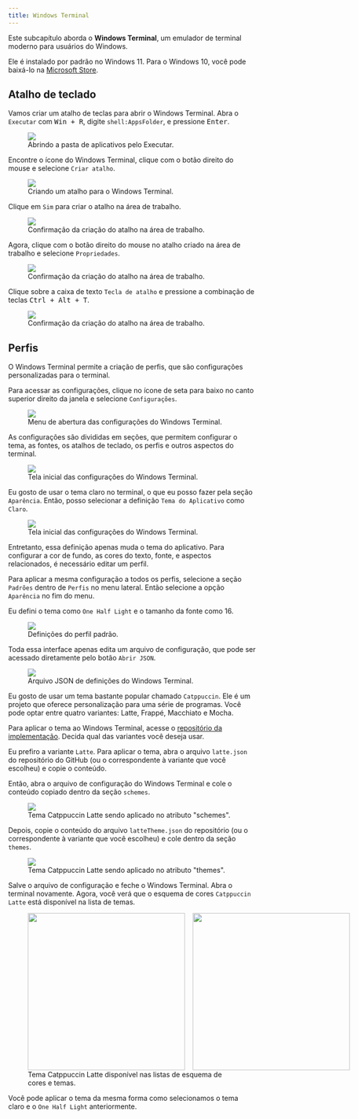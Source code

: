 ```yaml
---
title: Windows Terminal
---
```


Este subcapítulo aborda o **Windows Terminal**, um emulador de terminal moderno para usuários do Windows.

Ele é instalado por padrão no Windows 11.
Para o Windows 10, você pode baixá-lo na [Microsoft Store](https://www.microsoft.com/store/productId/9N0DX20HK701?ocid=pdpshare).

## Atalho de teclado

Vamos criar um atalho de teclas para abrir o Windows Terminal.
Abra o `Executar` com <kbd>Win + R</kbd>, digite `shell:AppsFolder`, e pressione <kbd>Enter</kbd>.

<figure>
  <img src="/book_andesito/src/assets/content/docs/terminal/windows/open_folder.png" />
  <figcaption>Abrindo a pasta de aplicativos pelo Executar.</figcaption>
</figure>

Encontre o ícone do Windows Terminal, clique com o botão direito do mouse e selecione `Criar atalho`.

<figure>
  <img src="/book_andesito/src/assets/content/docs/terminal/windows/select_terminal.png" />
  <figcaption>Criando um atalho para o Windows Terminal.</figcaption>
</figure>

Clique em `Sim` para criar o atalho na área de trabalho.

<figure>
  <img src="/book_andesito/src/assets/content/docs/terminal/windows/confirm.png" />
  <figcaption>Confirmação da criação do atalho na área de trabalho.</figcaption>
</figure>

Agora, clique com o botão direito do mouse no atalho criado na área de trabalho e selecione `Propriedades`.

<figure>
  <img src="/book_andesito/src/assets/content/docs/terminal/windows/edit_shortcut.png" />
  <figcaption>Confirmação da criação do atalho na área de trabalho.</figcaption>
</figure>

Clique sobre a caixa de texto `Tecla de atalho` e pressione a combinação de teclas <kbd>Ctrl + Alt + T</kbd>.

<figure>
  <img src="/book_andesito/src/assets/content/docs/terminal/windows/set_keybinding.png" />
  <figcaption>Confirmação da criação do atalho na área de trabalho.</figcaption>
</figure>

## Perfis

O Windows Terminal permite a criação de perfis, que são configurações personalizadas para o terminal.

Para acessar as configurações, clique no ícone de seta para baixo no canto superior direito da janela e selecione `Configurações`.

<figure>
  <img src="/book_andesito/src/assets/content/docs/terminal/windows/open_configurations.png" />
  <figcaption>
    Menu de abertura das configurações do Windows Terminal.
  </figcaption>
</figure>

As configurações são divididas em seções, que permitem configurar o tema, as fontes, os atalhos de teclado, os perfis e outros aspectos do terminal.

<figure>
  <img src="/book_andesito/src/assets/content/docs/terminal/windows/initial_configs.png" />
  <figcaption>Tela inicial das configurações do Windows Terminal.</figcaption>
</figure>

Eu gosto de usar o tema claro no terminal, o que eu posso fazer pela seção `Aparência`.
Então, posso selecionar a definição `Tema do Aplicativo` como `Claro`.

<figure>
  <img src="/book_andesito/src/assets/content/docs/terminal/windows/light_theme.png" />
  <figcaption>Tela inicial das configurações do Windows Terminal.</figcaption>
</figure>

Entretanto, essa definição apenas muda o tema do aplicativo.
Para configurar a cor de fundo, as cores do texto, fonte, e aspectos relacionados, é necessário editar um perfil.

Para aplicar a mesma configuração a todos os perfis, selecione a seção `Padrões` dentro de `Perfis` no menu lateral.
Então selecione a opção `Aparência` no fim do menu.

Eu defini o tema como `One Half Light` e o tamanho da fonte como 16.

<figure>
  <img src="/book_andesito/src/assets/content/docs/terminal/windows/default_profile.png" />
  <figcaption>Definições do perfil padrão.</figcaption>
</figure>

Toda essa interface apenas edita um arquivo de configuração, que pode ser acessado diretamente pelo botão `Abrir JSON`.

<figure>
  <img src="/book_andesito/src/assets/content/docs/terminal/windows/json_file.png" />
  <figcaption>Arquivo JSON de definições do Windows Terminal.</figcaption>
</figure>

Eu gosto de usar um tema bastante popular chamado `Catppuccin`.
Ele é um projeto que oferece personalização para uma série de programas.
Você pode optar entre quatro variantes: Latte, Frappé, Macchiato e Mocha.

Para aplicar o tema ao Windows Terminal, acesse o [repositório da implementação](https://github.com/catppuccin/windows-terminal).
Decida qual das variantes você deseja usar.

Eu prefiro a variante `Latte`.
Para aplicar o tema, abra o arquivo `latte.json` do repositório do GitHub (ou o correspondente à variante que você escolheu) e copie o conteúdo.

Então, abra o arquivo de configuração do Windows Terminal e cole o conteúdo copiado dentro da seção `schemes`.

<figure>
  <img src="/book_andesito/src/assets/content/docs/terminal/windows/schemes.png" />
  <figcaption>
    Tema Catppuccin Latte sendo aplicado no atributo "schemes".
  </figcaption>
</figure>

Depois, copie o conteúdo do arquivo `latteTheme.json` do repositório (ou o correspondente à variante que você escolheu) e cole dentro da seção `themes`.

<figure>
  <img src="/book_andesito/src/assets/content/docs/terminal/windows/themes.png" />
  <figcaption>
    Tema Catppuccin Latte sendo aplicado no atributo "themes".
  </figcaption>
</figure>

Salve o arquivo de configuração e feche o Windows Terminal.
Abra o terminal novamente.
Agora, você verá que o esquema de cores `Catppuccin Latte` está disponível na lista de temas.

<figure>
  <div style="display:flex;align-items:center;gap:1rem;">
    <img
      src="/book_andesito/src/assets/content/docs/terminal/windows/schemes_list.png"
      style="height:320px;"
    />
    <img
      src="/book_andesito/src/assets/content/docs/terminal/windows/themes_list.png"
      style="height:320px;"
    />
  </div>
  <figcaption>
    Tema Catppuccin Latte disponível nas listas de esquema de cores e temas.
  </figcaption>
</figure>

Você pode aplicar o tema da mesma forma como selecionamos o tema claro e o `One Half Light` anteriormente.
